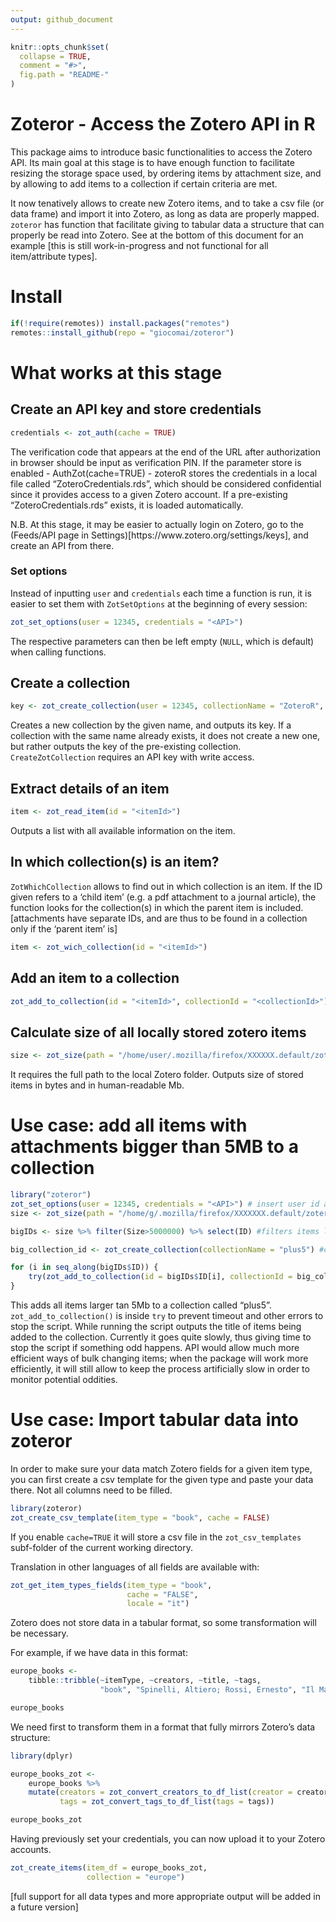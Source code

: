 ```yaml
---
output: github_document
---
```


<!-- README.md is generated from README.Rmd. Please edit that file -->

```r
knitr::opts_chunk$set(
  collapse = TRUE,
  comment = "#>",
  fig.path = "README-"
)
```

# Zoteror - Access the Zotero API in R

This package aims to introduce basic functionalities to access the Zotero API. Its main goal at this stage is to have enough function to facilitate resizing the storage space used, by ordering items by attachment size, and by allowing to add items to a collection if certain criteria are met.

It now tenatively allows to create new Zotero items, and to take a csv file (or data frame) and import it into Zotero, as long as data are properly mapped. `zoteror` has function that facilitate giving to tabular data a structure that can properly be read into Zotero. See at the bottom of this document for an example [this is still work-in-progress and not functional for all item/attribute types].

# Install

```r
if(!require(remotes)) install.packages("remotes")
remotes::install_github(repo = "giocomai/zoteror")
```

# What works at this stage

## Create an API key and store credentials
```r
credentials <- zot_auth(cache = TRUE)
```
The verification code that appears at the end of the URL after authorization in browser should be input as verification PIN. If the parameter store is enabled - AuthZot(cache=TRUE) - zoteroR stores the credentials in a local file called "ZoteroCredentials.rds", which should be considered confidential since it provides access to a given Zotero account. If a pre-existing "ZoteroCredentials.rds" exists, it is loaded automatically.

N.B. At this stage, it may be easier to actually login on Zotero, go to the (Feeds/API page in Settings)[https://www.zotero.org/settings/keys], and create an API from there.

### Set options
Instead of inputting `user` and `credentials` each time a function is run, it is easier to set them with `ZotSetOptions` at the beginning of every session:

```r
zot_set_options(user = 12345, credentials = "<API>")
```

The respective parameters can then be left empty (`NULL`, which is default) when calling functions. 

## Create a collection
```r
key <- zot_create_collection(user = 12345, collectionName = "ZoteroR", credentials = "<API>")
```
Creates a new collection by the given name, and outputs its key. If a collection with the same name already exists, it does not create a new one, but rather outputs the key of the pre-existing collection. `CreateZotCollection` requires an API key with write access.

## Extract details of an item
```r
item <- zot_read_item(id = "<itemId>")
```
Outputs a list with all available information on the item. 

## In which collection(s) is an item?
`ZotWhichCollection` allows to find out in which collection is an item. If the ID given refers to a 'child item' (e.g. a pdf attachment to a journal article), the function looks for the collection(s) in which the parent item is included. [attachments have separate IDs, and are thus to be found in a collection only if the 'parent item' is]

```r
item <- zot_wich_collection(id = "<itemId>")
```

## Add an item to a collection

```r
zot_add_to_collection(id = "<itemId>", collectionId = "<collectionId>")
```

## Calculate size of all locally stored zotero items
```r
size <- zot_size(path = "/home/user/.mozilla/firefox/XXXXXX.default/zotero/storage")
```
It requires the full path to the local Zotero folder. Outputs size of stored items in bytes and in human-readable Mb. 

# Use case: add all items with attachments bigger than 5MB to a collection

```r
library("zoteror")
zot_set_options(user = 12345, credentials = "<API>") # insert user id and API credentials
size <- zot_size(path = "/home/g/.mozilla/firefox/XXXXXXX.default/zotero/storage") # full path to Zotero storage folder

bigIDs <- size %>% filter(Size>5000000) %>% select(ID) #filters items larger than 5MB

big_collection_id <- zot_create_collection(collectionName = "plus5") #creates collection "plus5", and if already existing simply outputs its key

for (i in seq_along(bigIDs$ID)) {
    try(zot_add_to_collection(id = bigIDs$ID[i], collectionId = big_collection_id))
}

```
This adds all items larger tan 5Mb to a collection called "plus5". `zot_add_to_collection()` is inside `try` to prevent timeout and other errors to stop the script. While running the script outputs the title of items being added to the collection. Currently it goes quite slowly, thus giving time to stop the script if something odd happens. API would allow much more efficient ways of bulk changing items; when the package will work more efficiently, it will still allow to keep the process artificially slow in order to monitor potential oddities.

# Use case: Import tabular data into zoteror

In order to make sure your data match Zotero fields for a given item type, you can first create a csv template for the given type and paste your data there. Not all columns need to be filled.

```r
library(zoteror)
zot_create_csv_template(item_type = "book", cache = FALSE) 
```

If you enable `cache=TRUE` it will store a csv file in the `zot_csv_templates` subf-folder of the current working directory.

Translation in other languages of all fields are available with:

```r
zot_get_item_types_fields(item_type = "book",
                          cache = "FALSE",
                          locale = "it")
```

Zotero does not store data in a tabular format, so some transformation will be necessary.

For example, if we have data in this format:

```r
europe_books <- 
    tibble::tribble(~itemType, ~creators, ~title, ~tags,
                    "book", "Spinelli, Altiero; Rossi, Ernesto", "Il Manifesto di Ventotene", "europe; history")

europe_books
```

We need first to transform them in a format that fully mirrors Zotero's data structure:

```r
library(dplyr)

europe_books_zot <- 
    europe_books %>% 
    mutate(creators = zot_convert_creators_to_df_list(creator = creators), 
           tags = zot_convert_tags_to_df_list(tags = tags))

europe_books_zot

```

Having previously set your credentials, you can now upload it to your Zotero accounts.

```r
zot_create_items(item_df = europe_books_zot,
                 collection = "europe")
```

[full support for all data types and more appropriate output will be added in a future version]
